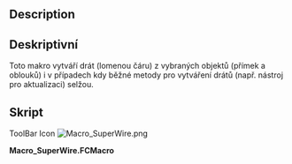 <languages/>

{{Macro/cs
|Name=SuperWire
|Translate=SuperWire
|Icon=Macro_SuperWire.png
|Description=Toto makro vytváří drát (lomenou čáru) z vybraných objektů (přímek a oblouků) i v případech kdy běžné metody pro vytváření drátů (např. nástroj pro aktualizaci) selžou
|Author=Yorik
|Version=0.1
|Date=2012-05-22
|FCVersion=All
|Download=[https://www.freecad.org/wiki/images/e/e3/Macro_SuperWire.png ToolBar Icon]
}}

<div lang="en" dir="ltr" class="mw-content-ltr">
==Description==
</div>

<div class="mw-translate-fuzzy">
==Deskriptivní==
Toto makro vytváří drát (lomenou čáru) z vybraných objektů (přímek a oblouků) i v případech kdy běžné metody pro vytváření drátů (např. nástroj pro aktualizaci) selžou.
</div>

<span id="Script"></span>
==Skript==

<div lang="en" dir="ltr" class="mw-content-ltr">
ToolBar Icon [[Image:Macro_SuperWire.png]]
</div>

'''Macro_SuperWire.FCMacro'''

{{MacroCode|code=
import FreeCAD,FreeCADGui,Part
try:
    import DraftGeomUtils as fcgeo
except:
    from draftlibs import fcgeo

sel = FreeCADGui.Selection.getSelection()
if not sel:
   FreeCAD.Console.PrintWarning("Select something first!")
else:
   elist = []
   for obj in sel:
       if hasattr(obj,"Shape"):
           elist.append(obj.Shape.Edges[0])
   wire = fcgeo.superWire(elist)
   if wire:
       Part.show(wire)
   else:
       FreeCAD.Console.PrintError("SuperWire operation failed!")
}}